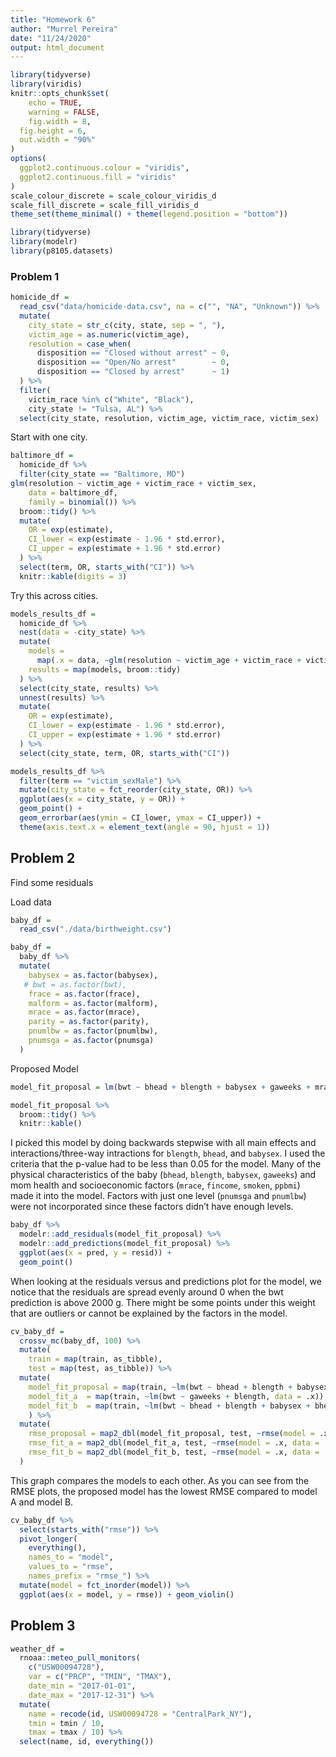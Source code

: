 ```yaml
---
title: "Homework 6"
author: "Murrel Pereira"
date: "11/24/2020"
output: html_document
---
```


```r
library(tidyverse)
library(viridis)
knitr::opts_chunk$set(
	echo = TRUE,
	warning = FALSE,
	fig.width = 8, 
  fig.height = 6,
  out.width = "90%"
)
options(
  ggplot2.continuous.colour = "viridis",
  ggplot2.continuous.fill = "viridis"
)
scale_colour_discrete = scale_colour_viridis_d
scale_fill_discrete = scale_fill_viridis_d
theme_set(theme_minimal() + theme(legend.position = "bottom"))
```


```r
library(tidyverse)
library(modelr)
library(p8105.datasets)
```

### Problem 1

```r
homicide_df = 
  read_csv("data/homicide-data.csv", na = c("", "NA", "Unknown")) %>% 
  mutate(
    city_state = str_c(city, state, sep = ", "),
    victim_age = as.numeric(victim_age),
    resolution = case_when(
      disposition == "Closed without arrest" ~ 0,
      disposition == "Open/No arrest"        ~ 0,
      disposition == "Closed by arrest"      ~ 1)
  ) %>% 
  filter(
    victim_race %in% c("White", "Black"),
    city_state != "Tulsa, AL") %>% 
  select(city_state, resolution, victim_age, victim_race, victim_sex)
```


Start with one city.

```r
baltimore_df =
  homicide_df %>% 
  filter(city_state == "Baltimore, MD")
glm(resolution ~ victim_age + victim_race + victim_sex, 
    data = baltimore_df,
    family = binomial()) %>% 
  broom::tidy() %>% 
  mutate(
    OR = exp(estimate),
    CI_lower = exp(estimate - 1.96 * std.error),
    CI_upper = exp(estimate + 1.96 * std.error)
  ) %>% 
  select(term, OR, starts_with("CI")) %>% 
  knitr::kable(digits = 3)
```


Try this across cities.

```r
models_results_df = 
  homicide_df %>% 
  nest(data = -city_state) %>% 
  mutate(
    models = 
      map(.x = data, ~glm(resolution ~ victim_age + victim_race + victim_sex, data = .x, family = binomial())),
    results = map(models, broom::tidy)
  ) %>% 
  select(city_state, results) %>% 
  unnest(results) %>% 
  mutate(
    OR = exp(estimate),
    CI_lower = exp(estimate - 1.96 * std.error),
    CI_upper = exp(estimate + 1.96 * std.error)
  ) %>% 
  select(city_state, term, OR, starts_with("CI")) 
```

```r
models_results_df %>% 
  filter(term == "victim_sexMale") %>% 
  mutate(city_state = fct_reorder(city_state, OR)) %>% 
  ggplot(aes(x = city_state, y = OR)) + 
  geom_point() + 
  geom_errorbar(aes(ymin = CI_lower, ymax = CI_upper)) + 
  theme(axis.text.x = element_text(angle = 90, hjust = 1))
```



## Problem 2

Find some residuals

Load data
```r
baby_df = 
  read_csv("./data/birthweight.csv")
```

```r
baby_df = 
  baby_df %>% 
  mutate(
    babysex = as.factor(babysex),
   # bwt = as.factor(bwt),
    frace = as.factor(frace),
    malform = as.factor(malform),
    mrace = as.factor(mrace),
    parity = as.factor(parity),
    pnumlbw = as.factor(pnumlbw),
    pnumsga = as.factor(pnumsga)
  )
```

Proposed Model
```r
model_fit_proposal = lm(bwt ~ bhead + blength + babysex + gaweeks + mrace + fincome + smoken + ppbmi + bhead*babysex + blength*babysex + bhead*blength*babysex , data = baby_df)

model_fit_proposal %>% 
  broom::tidy() %>% 
  knitr::kable()
```

I picked this model by doing backwards stepwise with all main effects and interactions/three-way intractions for `blength`, `bhead`, and `babysex`. I used the criteria that the p-value had to be less than 0.05 for the model. Many of the physical characteristics of the baby (`bhead`, `blength`, `babysex`, `gaweeks`) and mom health and socioeconomic factors (`mrace`, `fincome`, `smoken`, `ppbmi`) made it into the model. Factors with just one level (`pnumsga` and `pnumlbw`) were not incorporated since these factors didn't have enough levels.

```r
baby_df %>% 
  modelr::add_residuals(model_fit_proposal) %>% 
  modelr::add_predictions(model_fit_proposal) %>% 
  ggplot(aes(x = pred, y = resid)) + 
  geom_point()
```

When looking at the residuals versus and predictions plot for the model, we notice that the residuals are spread evenly around 0 when the bwt prediction is above 2000 g. There might be some points under this weight that are outliers or cannot be explained by the factors in the model.

```r
cv_baby_df = 
  crossv_mc(baby_df, 100) %>% 
  mutate(
    train = map(train, as_tibble),
    test = map(test, as_tibble)) %>% 
  mutate(
    model_fit_proposal = map(train, ~lm(bwt ~ bhead + blength + babysex + gaweeks + mrace + fincome + smoken + ppbmi + bhead*babysex + blength*babysex + bhead*blength*babysex , data = .x)),
    model_fit_a  = map(train, ~lm(bwt ~ gaweeks + blength, data = .x)),
    model_fit_b  = map(train, ~lm(bwt ~ bhead + blength + babysex + bhead*blength + bhead*babysex + blength*babysex + bhead*blength*babysex, sp = 10e-6, data = .x))
    ) %>% 
  mutate(
    rmse_proposal = map2_dbl(model_fit_proposal, test, ~rmse(model = .x, data = .y)),
    rmse_fit_a = map2_dbl(model_fit_a, test, ~rmse(model = .x, data = .y)),
    rmse_fit_b = map2_dbl(model_fit_b, test, ~rmse(model = .x, data = .y))    
  ) 
```

This graph compares the models to each other. As you can see from the RMSE plots, the proposed model has the lowest RMSE compared to model A and model B. 
```r
cv_baby_df %>% 
  select(starts_with("rmse")) %>% 
  pivot_longer(
    everything(),
    names_to = "model", 
    values_to = "rmse",
    names_prefix = "rmse_") %>% 
  mutate(model = fct_inorder(model)) %>% 
  ggplot(aes(x = model, y = rmse)) + geom_violin()
```

## Problem 3

```r
weather_df = 
  rnoaa::meteo_pull_monitors(
    c("USW00094728"),
    var = c("PRCP", "TMIN", "TMAX"), 
    date_min = "2017-01-01",
    date_max = "2017-12-31") %>%
  mutate(
    name = recode(id, USW00094728 = "CentralPark_NY"),
    tmin = tmin / 10,
    tmax = tmax / 10) %>%
  select(name, id, everything())
```

```r

```


